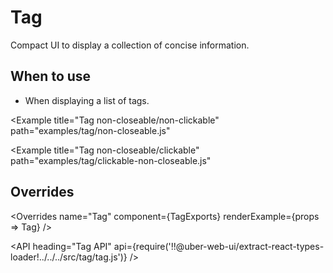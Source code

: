<!--
Copyright (c) 2018-2019 Uber Technologies, Inc.

This source code is licensed under the MIT license found in the
LICENSE file in the root directory of this source tree.
-->





# Tag

Compact UI to display a collection of concise information.

## When to use

- When displaying a list of tags.

<Example title="Tag basic Usage" path="examples/tag/basic.js">
  <Basic />
</Example>

<Example title="Tag Kinds" path="examples/tag/kinds.js">
  <Kinds />
</Example>

<Example title="Tag Variants" path="examples/tag/variants.js">
  <Variants />
</Example>

<Example title="Tag closeable/non-clickable" path="examples/tag/non-clickable.js">
  <NonClickable />
</Example>

<Example title="Tag closeable/clickable" path="examples/tag/clickable.js">
  <Clickable />
</Example>

<Example title="Tag in a disabled state" path="examples/tag/disabled.js">
  <Disabled />
</Example>

<Example
  title="Tag non-closeable/non-clickable"
  path="examples/tag/non-closeable.js"
>
  <NonCloseable />
</Example>

<Example
  title="Tag non-closeable/clickable"
  path="examples/tag/clickable-non-closeable.js"
>
  <ClickableNonCloseable />
</Example>

<Example title="Tag Custom Color example" path="examples/tag/custom-color.js">
  <CustomColor />
</Example>

## Overrides

<Overrides
  name="Tag"
  component={TagExports}
  renderExample={props => <Tag overrides={props.overrides}>Tag</Tag>}
/>

<API
  heading="Tag API"
  api={require('!!@uber-web-ui/extract-react-types-loader!../../../src/tag/tag.js')}
/>

